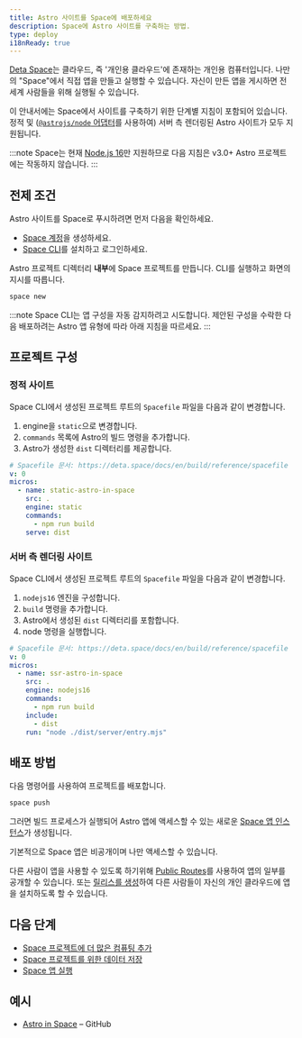 ```yaml
---
title: Astro 사이트를 Space에 배포하세요
description: Space에 Astro 사이트를 구축하는 방법.
type: deploy
i18nReady: true
---
```



[Deta Space](https://deta.space/developers)는 클라우드, 즉 '개인용 클라우드'에 존재하는 개인용 컴퓨터입니다. 나만의 "Space"에서 직접 앱을 만들고 실행할 수 있습니다. 자신이 만든 앱을 게시하면 전 세계 사람들을 위해 실행될 수 있습니다.

이 안내서에는 Space에서 사이트를 구축하기 위한 단계별 지침이 포함되어 있습니다. 정적 및 ([`@astrojs/node` 어댑터](/ko/guides/integrations-guide/node/)를 사용하여) 서버 측 렌더링된 Astro 사이트가 모두 지원됩니다.

:::note
Space는 현재 [Node.js 16](https://deta.space/docs/en/build/quick-starts/node/)만 지원하므로 다음 지침은 v3.0+ Astro 프로젝트에는 작동하지 않습니다.
:::

## 전제 조건

Astro 사이트를 Space로 푸시하려면 먼저 다음을 확인하세요.

- [Space 계정](https://deta.space)을 생성하세요.
- [Space CLI](https://deta.space/docs/en/build/reference/cli)를 설치하고 로그인하세요.

Astro 프로젝트 디렉터리 **내부**에 Space 프로젝트를 만듭니다. CLI를 실행하고 화면의 지시를 따릅니다.

```bash
space new
```

:::note
Space CLI는 앱 구성을 자동 감지하려고 시도합니다. 제안된 구성을 수락한 다음 배포하려는 Astro 앱 유형에 따라 아래 지침을 따르세요.
:::

## 프로젝트 구성

### 정적 사이트

Space CLI에서 생성된 프로젝트 루트의 `Spacefile` 파일을 다음과 같이 변경합니다.

1. engine을 `static`으로 변경합니다.
2. `commands` 목록에 Astro의 빌드 명령을 추가합니다.
3. Astro가 생성한 `dist` 디렉터리를 제공합니다.

```yaml title="Spacefile" {6,8,9}
# Spacefile 문서: https://deta.space/docs/en/build/reference/spacefile
v: 0
micros:
  - name: static-astro-in-space
    src: .
    engine: static
    commands:
      - npm run build
    serve: dist
```

### 서버 측 렌더링 사이트

Space CLI에서 생성된 프로젝트 루트의 `Spacefile` 파일을 다음과 같이 변경합니다.

1. `nodejs16` 엔진을 구성합니다.
2. `build` 명령을 추가합니다.
3. Astro에서 생성된 `dist` 디렉터리를 포함합니다.
4. node 명령을 실행합니다.

```yaml title="Spacefile" {6,8,10,11}
# Spacefile 문서: https://deta.space/docs/en/build/reference/spacefile
v: 0
micros:
  - name: ssr-astro-in-space
    src: .
    engine: nodejs16
    commands:
      - npm run build
    include:
      - dist
    run: "node ./dist/server/entry.mjs"
```

## 배포 방법

다음 명령어를 사용하여 프로젝트를 배포합니다.

```bash
space push
```

그러면 빌드 프로세스가 실행되어 Astro 앱에 액세스할 수 있는 새로운 [Space 앱 인스턴스](https://deta.space/docs/en/build/fundamentals/development/builder-instance#for-testing)가 생성됩니다.

기본적으로 Space 앱은 비공개이며 나만 액세스할 수 있습니다.

다른 사람이 앱을 사용할 수 있도록 하기위해 [Public Routes](https://deta.space/docs/en/build/reference/spacefile#public_routes)를 사용하여 앱의 일부를 공개할 수 있습니다. 또는 [릴리스를 생성](https://deta.space/docs/en/publish/releasing#releases)하여 다른 사람들이 자신의 개인 클라우드에 앱을 설치하도록 할 수 있습니다.

## 다음 단계

- [Space 프로젝트에 더 많은 컴퓨팅 추가](https://deta.space/docs/en/build/fundamentals/the-space-runtime/micros#adding-a-micro)
- [Space 프로젝트를 위한 데이터 저장](https://deta.space/docs/en/build/fundamentals/data-storage#content)
- [Space 앱 실행](https://deta.space/docs/en/publish/releasing#releases)

## 예시

- [Astro in Space](https://github.com/BogDAAAMN/astro-in-space) – GitHub
